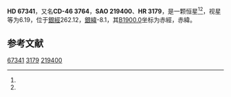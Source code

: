 {{Starbox begin
| name = HD 67341
}}
{{Starbox observe
| epoch = [[J2000.0|J2000.0]]
| constell = {{星座名待查}}<ref name=SIMBAD>{{cite web
 | url=http://simbad.u-strasbg.fr/simbad/sim-id?Ident=HR+3179
 | title =Pulsating variable Star
 | publisher=Centre de Données astronomiques de Strasbourg
 | work=SIMBAD
 | accessdate=2012-07-13}}</ref><ref name=DATA>{{cite web
 | url=http://vizier.u-strasbg.fr/viz-bin/VizieR-5?-out.add=.&-source=5050&-corr=PK=HR&-out.max=9999&HR=3179
 | title=VizieR Detailed Page
 | accessdate=2012-07-13
 | archive-date=2016-03-04
 | archive-url=https://web.archive.org/web/20160304142543/http://vizier.u-strasbg.fr/viz-bin/VizieR-5?-out.add=.&-source=5050&-corr=PK=HR&-out.max=9999&HR=3179
 | dead-url=no
 }}</ref>
| 星官 = 
| ra = {{RA|8|5|20.4}}<ref name=SIMBAD /><ref name=DATA />
| dec = {{DEC|-46|58|44}}<ref name=SIMBAD /><ref name=DATA />
| appmag_v = 6.19<ref name=SIMBAD /><ref name=DATA />
}}
{{Starbox character
| class = B3Vnp<ref name=SIMBAD /><ref name=DATA />
| b-v = -0.15<ref name=SIMBAD /><ref name=DATA />
| u-b = -0.67<ref name=SIMBAD /><ref name=DATA />
| r-i = <ref name=SIMBAD /><ref name=DATA />
| variable = 
}}
{{Starbox astrometry
| radial_v = -0.67
| prop_mo_ra = 24
| parallax = 
| p_error = 
}}
{{Starbox catalog
| names =CD-46 3764，[[SAO星表|SAO]] 219400，[[HD星表|HD]] 67341，[[HR星表|HR]] 3179}}
{{Starbox reference |Simbad=HR+3179}}
{{Starbox end}}

'''HD 67341'''，又名'''CD-46 3764'''，'''SAO 219400'''、'''HR 3179'''，是一颗恒星<ref name=SIMBAD /><ref name=DATA />，视星等为6.19，位于[[銀道座標系|銀經]]262.12，[[銀道座標系|銀緯]]-8.1，其[[B1900.0|B1900.0]]坐标为赤經{{RA|8|2|15.2}}，赤緯{{DEC|-46|-8.1|32}}。

== 参考文献 ==
{{reflist}}

{{star-stub}}

[[Category:HD和HDE天體|67341]]
[[Category:HR天體|3179]]
[[Category:SAO天體|219400]]